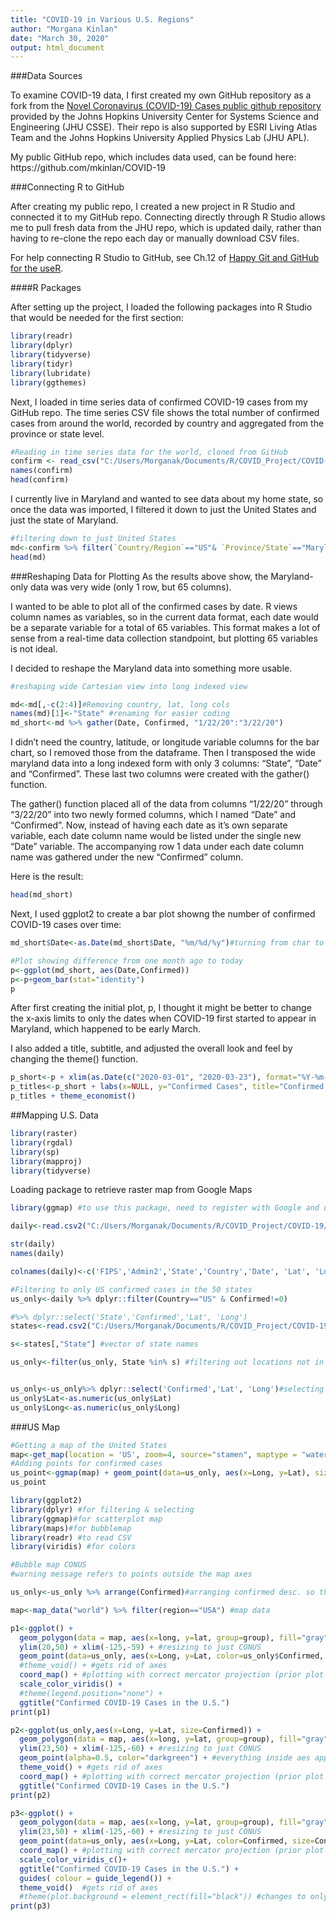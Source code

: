 ```yaml
---
title: "COVID-19 in Various U.S. Regions"
author: "Morgana Kinlan"
date: "March 30, 2020"
output: html_document
---
```


###Data Sources

To examine COVID-19 data, I first created my own GitHub repository as a fork from the [Novel Coronavirus (COVID-19) Cases public github repository](https://github.com/CSSEGISandData/COVID-19/blob/master/README.md) provided by the Johns Hopkins University Center for Systems Science and Engineering (JHU CSSE). Their repo is also supported by ESRI Living Atlas Team and the Johns Hopkins University Applied Physics Lab (JHU APL).

My public GitHub repo, which includes data used, can be found here: https://github.com/mkinlan/COVID-19

###Connecting R to GitHub

After creating my public repo, I created a new project in R Studio and connected it to my GitHub repo. Connecting directly through R Studio allows me to pull fresh data from the JHU repo, which is updated daily, rather than having to re-clone the repo each day or manually download CSV files. 

For help connecting R Studio to GitHub, see Ch.12 of [Happy Git and GitHub for the useR](https://happygitwithr.com/rstudio-git-github.html).

####R Packages

After setting up the project, I loaded the following packages into R Studio that would be needed for the first section: 

```r
library(readr)
library(dplyr)
library(tidyverse)
library(tidyr)
library(lubridate)
library(ggthemes)
```

Next, I loaded in time series data of confirmed COVID-19 cases from my GitHub repo. The time series CSV file shows the total number of confirmed cases from around the world, recorded by country and aggregated from the province or state level. 

```r
#Reading in time series data for the world, cloned from GitHub
confirm <- read_csv("C:/Users/Morganak/Documents/R/COVID_Project/COVID-19/old_time_series_data/time_series_19-covid-Confirmed.csv")
names(confirm)
head(confirm)
```

I currently live in Maryland and wanted to see data about my home state, so once the data was imported, I filtered it down to just the United States and just the state of Maryland.


```r
#filtering down to just United States
md<-confirm %>% filter(`Country/Region`=="US"& `Province/State`=="Maryland")
head(md)
```

###Reshaping Data for Plotting
As the results above show, the Maryland-only data was very wide (only 1 row, but 65 columns). 

I wanted to be able to plot all of the confirmed cases by date. R views column names as variables, so in the current data format, each date would be a separate variable for a total of 65 variables. This format makes a lot of sense from a real-time data collection standpoint, but plotting 65 variables is not ideal. 

I decided to reshape the Maryland data into something more usable.

```r
#reshaping wide Cartesian view into long indexed view

md<-md[,-c(2:4)]#Removing country, lat, long cols
names(md)[1]<-"State" #renaming for easier coding
md_short<-md %>% gather(Date, Confirmed, "1/22/20":"3/22/20")
```

I didn't need the country, latitude, or longitude variable columns for the bar chart, so I removed those from the dataframe. Then I transposed the wide maryland data into a long indexed form with only 3 columns: "State", "Date" and "Confirmed". These last two columns were created with the gather() function.

The gather() function placed all of the data from columns "1/22/20" through "3/22/20" into two newly formed columns, which I named "Date" and "Confirmed". Now, instead of having each date as it's own separate variable, each date column name would be listed under the single new "Date" variable. The accompanying row 1 data under each date column name was gathered under the new "Confirmed" column.

Here is the result:

```r
head(md_short)
```

Next, I used ggplot2 to create a bar plot showng the number of confirmed COVID-19 cases over time:

```r
md_short$Date<-as.Date(md_short$Date, "%m/%d/%y")#turning from char to date

#Plot showing difference from one month ago to today
p<-ggplot(md_short, aes(Date,Confirmed))
p<-p+geom_bar(stat="identity")
p
```

After first creating the initial plot, p, I thought it might be better to change the x-axis limits to only the dates when COVID-19 first started to appear in Maryland, which happened to be early March. 

I also added a title, subtitle, and adjusted the overall look and feel by changing the theme() function. 

```r
p_short<-p + xlim(as.Date(c("2020-03-01", "2020-03-23"), format="%Y-%m-%d")) #only showing time since infection started
p_titles<-p_short + labs(x=NULL, y="Confirmed Cases", title="Confirmed COVID-19 Cases in Maryland", subtitle = "github.com/mkinlan/COVID-19.git")
p_titles + theme_economist()
```


##Mapping U.S. Data
```r
library(raster)
library(rgdal)
library(sp)
library(mapproj)
library(tidyverse)
```

Loading package to retrieve raster map from Google Maps
```r
library(ggmap) #to use this package, need to register with Google and use Maps Static API, Geocoding API & maybe Geolocation API
```

```r
daily<-read.csv2("C:/Users/Morganak/Documents/R/COVID_Project/COVID-19/csse_covid_19_data/csse_covid_19_daily_reports/03-29-2020.csv", header=TRUE, sep=",", stringsAsFactors=FALSE)

str(daily)
names(daily)
```

```r
colnames(daily)<-c('FIPS','Admin2','State','Country','Date', 'Lat', 'Long', 'Confirmed', 'Deaths', 'Recover', 'Active', 'Combined_Key')

#Filtering to only US confirmed cases in the 50 states
us_only<-daily %>% dplyr::filter(Country=="US" & Confirmed!=0) 

#%>% dplyr::select('State','Confirmed','Lat', 'Long')
states<-read.csv2("C:/Users/Morganak/Documents/R/COVID_Project/COVID-19/states_conus.csv")

s<-states[,"State"] #vector of state names

us_only<-filter(us_only, State %in% s) #filtering out locations not in the state name vector


us_only<-us_only%>% dplyr::select('Confirmed','Lat', 'Long')#selecting only needed cols
us_only$Lat<-as.numeric(us_only$Lat)
us_only$Long<-as.numeric(us_only$Long)
```

###US Map
```r

#Getting a map of the United States
map<-get_map(location = 'US', zoom=4, source="stamen", maptype = "watercolor", crop=FALSE)
#Adding points for confirmed cases
us_point<-ggmap(map) + geom_point(data=us_only, aes(x=Long, y=Lat), size=2, alpha=.5)
us_point
```


```r
library(ggplot2)
library(dplyr) #for filtering & selecting 
library(ggmap)#for scatterplot map
library(maps)#for bubblemap
library(readr) #to read CSV
library(viridis) #for colors
```

```r
#Bubble map CONUS
#warning message refers to points outside the map axes

us_only<-us_only %>% arrange(Confirmed)#arranging confirmed desc. so that points representing larger confirmed cases will be in the 

map<-map_data("world") %>% filter(region=="USA") #map data
```

```r

p1<-ggplot() +
  geom_polygon(data = map, aes(x=long, y=lat, group=group), fill="gray", colour = "darkgray", size=0.5) + #setting line color, fill color, line size
  ylim(20,50) + xlim(-125,-59) + #resizing to just CONUS
  geom_point(data=us_only, aes(x=Long, y=Lat, color=us_only$Confirmed, size=us_only$Confirmed, alpha=0.5)) +
  #theme_void() + #gets rid of axes
  coord_map() + #plotting with correct mercator projection (prior plot was cartesian coordinates)
  scale_color_viridis() +
  #theme(legend.position="none") +
  ggtitle("Confirmed COVID-19 Cases in the U.S.") 
print(p1)
```

```r

p2<-ggplot(us_only,aes(x=Long, y=Lat, size=Confirmed)) +
  geom_polygon(data = map, aes(x=long, y=lat, group=group), fill="gray", colour = "darkgray", size=0.5) + #setting line color, fill color, line size
  ylim(23,50) + xlim(-125,-60) + #resizing to just CONUS
  geom_point(alpha=0.5, color="darkgreen") + #everything inside aes appears in legend
  theme_void() + #gets rid of axes
  coord_map() + #plotting with correct mercator projection (prior plot was cartesian coordinates)
  ggtitle("Confirmed COVID-19 Cases in the U.S.") 
print(p2)
```

```r

p3<-ggplot() +
  geom_polygon(data = map, aes(x=long, y=lat, group=group), fill="gray", colour = "darkgray", size=0.5, alpha=0.3) + #setting line color, fill color, line size
  ylim(23,50) + xlim(-125,-60) + #resizing to just CONUS
  geom_point(data=us_only, aes(x=Long, y=Lat, color=Confirmed, size=Confirmed), alpha=0.5) + #everything inside aes appears in legend
  coord_map() + #plotting with correct mercator projection (prior plot was cartesian coordinates)
  scale_color_viridis_c()+
  ggtitle("Confirmed COVID-19 Cases in the U.S.") +
  guides( colour = guide_legend()) +
  theme_void()  #gets rid of axes
  #theme(plot.background = element_rect(fill="black")) #changes to only show one legend
print(p3)
```
          
          
          

